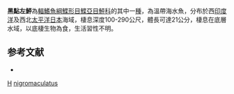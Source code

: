 {{Speciesbox
| taxon = Laeops nigromaculatus
| binomial_authority = [[von_Bonde|von Bonde]], 1922
| status = NE
| status_system = IUCN3.1
}}

'''黑點左鮃'''為[[輻鰭魚綱|輻鰭魚綱]][[鰈形目|鰈形目]][[鰈亞目|鰈亞目]][[鮃科|鮃科]]的其中一[[種|種]]，為溫帶海水魚，分布於西[[印度洋|印度洋]]及西北[[太平洋|太平洋]][[日本|日本]]海域，棲息深度100-290公尺，體長可達21公分，棲息在底層水域，以底棲生物為食，生活習性不明。

==参考文献==
*{{FishBase_species|genus=Laeops|species=nigromaculatus|year=2014|month=4}}

{{魚類小作品}}
{{Taxonbar}}
[[Category:1922年描述的鱼类|H]]
[[Category:左鮃屬|nigromaculatus]]